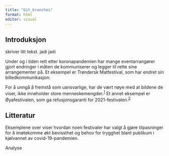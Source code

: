```yaml
---
title: "Git_branches"
format: html
editor: visual
---
```


## Introduksjon 

skriver litt tekst.
jadi jadi

Under og i tiden rett etter koronapandemien har mange eventarrangører gjort endringer i måten de kommuniserer og legger til rette sine arrangementer på.
Et eksempel er Trøndersk Matfestival, som har endret sin billedkommunikasjon:

For å unngå å fremstå som uansvarlige, har de vært nøye med at bildene de viser, ikke inneholder store menneskemengder.^[1](https://www.idunn.no/doi/full/10.18261/9788215054599-23-06#ch6-fn1)^ Et annet eksempel er Øyafestivalen, som ga refusjonsgaranti for 2021-festivalen.^[2](https://www.idunn.no/doi/full/10.18261/9788215054599-23-06#ch6-fn2)^

## Litteratur 

Eksemplene over viser hvordan noen festivaler har valgt å gjøre tilpasninger for å imøtekomme økt bevissthet og behov for trygghet blant publikum i kjølvannet av covid-19-pandemien. 

Analyse
